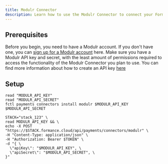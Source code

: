 ```yaml
---
title: Modulr Connector 
description: Learn how to use the Modulr Connector to connect your Formance Stack with your Modulr account.
---
```


## Prerequisites

Before you begin, you need to have a Modulr account. If you don't have one, you can [sign up for a Modulr account](https://dashboard.modulrfinance.com/register) here. Make sure you have a Modulr API key and secret, with the least amount of permissions required to access the functionality of the Modulr Connector you plan to use. You can find more information about how to create an API key [here](https://modulr.readme.io/docs/gaining-use-of-the-api)

<ApiWarning/>

## Setup

<StackCmd>

```shell
read "MODULR_API_KEY"
read "MODULR_API_SECRET"
fctl payments connectors install modulr $MODULR_API_KEY $MODULR_API_SECRET
```

```shell
STACK="stack_123" \
read MODULR_API_KEY && \
echo -X POST "https://$STACK.formance.cloud/api/payments/connectors/modulr" \
-H "Content-Type: application/json" \
-H "Authorization: Bearer $TOKEN" \
-d "{ \
  \"apiKey\": "$MODULR_API_KEY", \
  \"apiSecret\": "$MODULR_API_SECRET", \
}"
```

</StackCmd>

